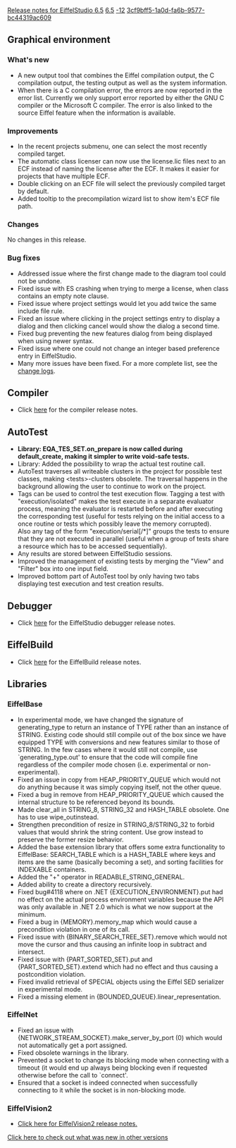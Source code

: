 [[Property:title|Release notes for EiffelStudio 6.5]]
[[Property:link_title|6.5]]
[[Property:weight|-12]]
[[Property:uuid|3cf9bff5-1a0d-fa6b-9577-bc44319ac609]]
==Graphical environment==

===What's new===
* A new output tool that combines the Eiffel compilation output, the C compilation output, the testing output as well as the system information.
* When there is a C compilation error, the errors are now reported in the error list. Currently we only support error reported by either the GNU C compiler or the Microsoft C compiler. The error is also linked to the source Eiffel feature when the information is available.

===Improvements===
* In the recent projects submenu, one can select the most recently compiled target.
* The automatic class licenser can now use the license.lic files next to an ECF instead of naming the license after the ECF. It makes it easier for projects that have multiple ECF.
* Double clicking on an ECF file will select the previously compiled target by default. 
* Added tooltip to the precompilation wizard list to show item's ECF file path.

===Changes===
No changes in this release.

===Bug fixes===
* Addressed issue where the first change made to the diagram tool could not be undone.
* Fixed issue with ES crashing when trying to merge a license, when class contains an empty note clause. 
* Fixed issue where project settings would let you add twice the same include file rule.
* Fixed an issue where clicking in the project settings entry to display a dialog and then clicking cancel would show the dialog a second time. 
* Fixed bug preventing the new features dialog from being displayed when using newer syntax. 
* Fixed issue where one could not change an integer based preference entry in EiffelStudio. 
* Many more issues have been fixed. For a more complete list, see the [http://dev.eiffel.com/EiffelStudio_6.5_Releases change logs].

==Compiler==
* Click [[Major changes between ISE Eiffel 6.4 and ISE Eiffel 6.5|here]]  for the compiler release notes.

== AutoTest==
* <strong>Library: <eiffel>EQA_TES_SET.on_prepare</eiffel> is now called during <eiffel>default_create</eiffel>, making it simpler to write void-safe tests.</strong>
* Library: Added the possibility to wrap the actual test routine call.
* AutoTest traverses all writeable clusters in the project for possible test classes, making &lt;tests&gt;-clusters obsolete. The traversal happens in the background allowing the user to continue to work on the project.
* Tags can be used to control the test execution flow. Tagging a test with "execution/isolated" makes the test execute in a separate evaluator process, meaning the evaluator is restarted before and after executing the corresponding test (useful for tests relying on the initial access to a once routine or tests which possibly leave the memory corrupted).<br />Also any tag of the form "execution/serial[/*]" groups the tests to ensure that they are not executed in parallel (useful when a group of tests share a resource which has to be accessed sequentially).
* Any results are stored between EiffelStudio sessions.
* Improved the management of existing tests by merging the "View" and "Filter" box into one input field.
* Improved bottom part of AutoTest tool by only having two tabs displaying test execution and test creation results.

==Debugger==
* Click [[Release notes for EiffelStudio 6.5 related to the debugger|here]]  for the EiffelStudio debugger release notes.

==EiffelBuild==
* Click [[EiffelBuild Version History|here]]  for the EiffelBuild release notes.

==Libraries==

===EiffelBase===
* In experimental mode, we have changed the signature of <eiffel>generating_type</eiffel> to return an instance of <eiffel>TYPE</eiffel> rather than an instance of <eiffel>STRING</eiffel>. Existing code should still compile out of the box since we have equipped <eiffel>TYPE</eiffel> with conversions and new features similar to those of <eiffel>STRING</eiffel>. In the few cases where it would still not compile, use `generating_type.out' to ensure that the code will compile fine regardless of the compiler mode chosen (i.e. experimental or non-experimental).
* Fixed an issue in <eiffel>copy</eiffel> from <eiffel>HEAP_PRIORITY_QUEUE</eiffel> which would not do anything because it was simply copying itself, not the other queue.
* Fixed a bug in <eiffel>remove</eiffel> from <eiffel>HEAP_PRIORITY_QUEUE</eiffel> which caused the internal structure to be referenced beyond its bounds. 
* Made <eiffel>clear_all</eiffel> in <eiffel>STRING_8</eiffel>, <eiffel>STRING_32</eiffel> and <eiffel>HASH_TABLE</eiffel> obsolete. One has to use <eiffel>wipe_out</eiffel>instead.
* Strengthen precondition of <eiffel>resize</eiffel> in <eiffel>STRING_8</eiffel>/<eiffel>STRING_32</eiffel> to forbid values that would shrink the string content. Use <eiffel>grow</eiffel> instead to preserve the former <eiffel>resize</eiffel> behavior. 
* Added the base extension library that offers some extra functionality to EiffelBase: <eiffel>SEARCH_TABLE</eiffel> which is a HASH_TABLE where keys and items are the same (basically becoming a set), and sorting facilities for <eiffel>INDEXABLE</eiffel> containers.
* Added the "+" operator in <eiffel>READABLE_STRING_GENERAL</eiffel>. 
* Added ability to create a directory recursively. 
* Fixed bug#4118 where on .NET <eiffel>{EXECUTION_ENVIRONMENT}.put</eiffel> had no effect on the actual process environment variables because the API was only available in .NET 2.0 which is what we now support at the minimum. 
* Fixed a bug in <eiffel>{MEMORY}.memory_map</eiffel> which would cause a precondition violation in one of its call. 
* Fixed issue with <eiffel>{BINARY_SEARCH_TREE_SET}.remove</eiffel> which would not move the cursor and thus causing an infinite loop in <eiffel>subtract</eiffel> and <eiffel>intersect</eiffel>.
* Fixed issue with <eiffel>{PART_SORTED_SET}.put</eiffel> and <eiffel>{PART_SORTED_SET}.extend</eiffel> which had no effect and thus causing a postcondition violation.
* Fixed invalid retrieval of SPECIAL objects using the Eiffel SED serializer in experimental mode. 
* Fixed a missing element in <eiffel>{BOUNDED_QUEUE}.linear_representation</eiffel>.

===EiffelNet===
* Fixed an issue with {NETWORK_STREAM_SOCKET}.make_server_by_port (0) which would not automatically get a port assigned.
* Fixed obsolete warnings in the library.
* Prevented a socket to change its blocking mode when connecting with a timeout (it would end up always being blocking even if requested otherwise before the call to `connect'.
* Ensured that a socket is indeed connected when successfully connecting to it while the socket is in non-blocking mode.

===EiffelVision2===
* [[Revisions and Bug Fixes|Click here for EiffelVision2 release notes.]] 

[[EiffelStudio release notes|Click here to check out what was new in other versions]]  

